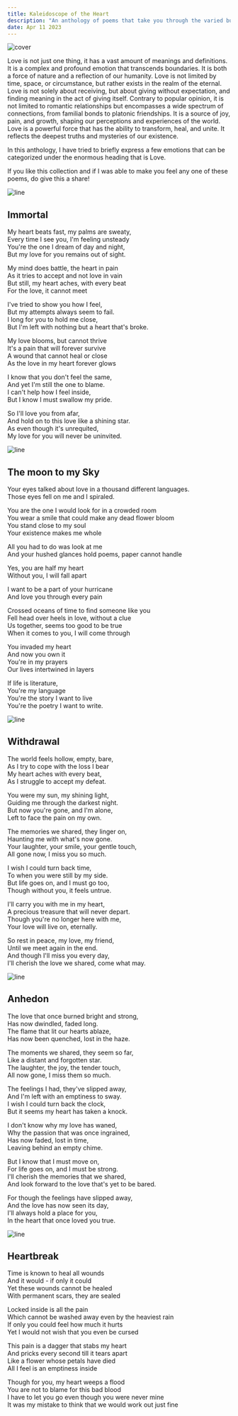 ```yaml
---
title: Kaleidoscope of the Heart
description: "An anthology of poems that take you through the varied but familiar emotions of love."
date: Apr 11 2023
---
```


![cover](https://us-east-1.tixte.net/uploads/blog.is-from.space/vangogh-love.jpeg)

Love is not just one thing, it has a vast amount of meanings and definitions. It is a complex and profound emotion that transcends boundaries. It is both a force of nature and a reflection of our humanity. Love is not limited by time, space, or circumstance, but rather exists in the realm of the eternal. Love is not solely about receiving, but about giving without expectation, and finding meaning in the act of giving itself. Contrary to popular opinion, it is not limited to romantic relationships but encompasses a wide spectrum of connections, from familial bonds to platonic friendships. It is a source of joy, pain, and growth, shaping our perceptions and experiences of the world. Love is a powerful force that has the ability to transform, heal, and unite. It reflects the deepest truths and mysteries of our existence.

In this anthology, I have tried to briefly express a few emotions that can be categorized under the enormous heading that is Love.

If you like this collection and if I was able to make you feel any one of these poems, do give this a share!

![line](https://us-east-1.tixte.net/uploads/blog.is-from.space/redseparator.png)

## Immortal

My heart beats fast, my palms are sweaty,   
Every time I see you, I'm feeling unsteady   
You're the one I dream of day and night,   
But my love for you remains out of sight.   

My mind does battle, the heart in pain   
As it tries to accept and not love in vain   
But still, my heart aches, with every beat   
For the love, it cannot meet   

I've tried to show you how I feel,   
But my attempts always seem to fail.   
I long for you to hold me close,   
But I'm left with nothing but a heart that's broke.   

My love blooms, but cannot thrive   
It's a pain that will forever survive   
A wound that cannot heal or close   
As the love in my heart forever glows   

I know that you don't feel the same,   
And yet I'm still the one to blame.   
I can't help how I feel inside,   
But I know I must swallow my pride.   

So I'll love you from afar,   
And hold on to this love like a shining star.   
As even though it's unrequited,   
My love for you will never be uninvited.   

![line](https://us-east-1.tixte.net/uploads/blog.is-from.space/redseparator.png)

## The moon to my Sky

Your eyes talked about love in a thousand different languages.   
Those eyes fell on me and I spiraled.   

You are the one I would look for in a crowded room   
You wear a smile that could make any dead flower bloom   
You stand close to my soul   
Your existence makes me whole   

All you had to do was look at me   
And your hushed glances hold poems, paper cannot handle   

Yes, you are half my heart   
Without you, I will fall apart   

I want to be a part of your hurricane   
And love you through every pain   

Crossed oceans of time to find someone like you   
Fell head over heels in love, without a clue   
Us together, seems too good to be true   
When it comes to you, I will come through   

You invaded my heart   
And now you own it   
You're in my prayers   
Our lives intertwined in layers   

If life is literature,   
You're my language   
You're the story I want to live   
You're the poetry I want to write.   

![line](https://us-east-1.tixte.net/uploads/blog.is-from.space/redseparator.png)

## Withdrawal

The world feels hollow, empty, bare,   
As I try to cope with the loss I bear   
My heart aches with every beat,   
As I struggle to accept my defeat.   

You were my sun, my shining light,   
Guiding me through the darkest night.   
But now you're gone, and I'm alone,   
Left to face the pain on my own.   

The memories we shared, they linger on,   
Haunting me with what's now gone.   
Your laughter, your smile, your gentle touch,   
All gone now, I miss you so much.   

I wish I could turn back time,   
To when you were still by my side.   
But life goes on, and I must go too,   
Though without you, it feels untrue.   

I'll carry you with me in my heart,   
A precious treasure that will never depart.   
Though you're no longer here with me,   
Your love will live on, eternally.   

So rest in peace, my love, my friend,   
Until we meet again in the end.   
And though I'll miss you every day,   
I'll cherish the love we shared, come what may.   

![line](https://us-east-1.tixte.net/uploads/blog.is-from.space/redseparator.png)

## Anhedon

The love that once burned bright and strong,   
Has now dwindled, faded long.   
The flame that lit our hearts ablaze,   
Has now been quenched, lost in the haze.   

The moments we shared, they seem so far,   
Like a distant and forgotten star.   
The laughter, the joy, the tender touch,   
All now gone, I miss them so much.   

The feelings I had, they've slipped away,   
And I'm left with an emptiness to sway.   
I wish I could turn back the clock,   
But it seems my heart has taken a knock.   

I don't know why my love has waned,   
Why the passion that was once ingrained,   
Has now faded, lost in time,   
Leaving behind an empty chime.   

But I know that I must move on,   
For life goes on, and I must be strong.   
I'll cherish the memories that we shared,   
And look forward to the love that's yet to be bared.   

For though the feelings have slipped away,   
And the love has now seen its day,   
I'll always hold a place for you,   
In the heart that once loved you true.   

![line](https://us-east-1.tixte.net/uploads/blog.is-from.space/redseparator.png)

## Heartbreak

Time is known to heal all wounds   
And it would - if only it could   
Yet these wounds cannot be healed   
With permanent scars, they are sealed   

Locked inside is all the pain   
Which cannot be washed away even by the heaviest rain   
If only you could feel how much it hurts   
Yet I would not wish that you even be cursed   

This pain is a dagger that stabs my heart   
And pricks every second till it tears apart   
Like a flower whose petals have died   
All I feel is an emptiness inside   

Though for you, my heart weeps a flood   
You are not to blame for this bad blood    
I have to let you go even though you were never mine   
It was my mistake to think that we would work out just fine   
